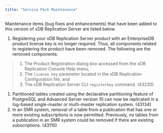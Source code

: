 ```yaml
---
title: "Service Pack Maintenance"
---
```


<div id="service_pack_maintenance" class="registered_link"></div>


Maintenance items (bug fixes and enhancements) that have been added to this version of xDB Replication Server are listed below.

1.  Registering your xDB Replication Server product with an EnterpriseDB product license key is no longer required. Thus, all components related to registering the product have been removed. The following are the removed components:

> 1.  The Product Registration dialog box accessed from the xDB Replication Console Help menu,
> 2.  The `license_key` parameter located in the xDB Replication Configuration file, and
> 3.  The xDB Replication Server CLI `registerkey` command. (43230)

1.  Partitioned tables created using the declarative partitioning feature of PostgreSQL and Advanced Server version 10 can now be replicated in a log-based single-master or multi-master replication system. (43134)
2.  In an SMR system, removal of a table from a publication that has one or more existing subscriptions is now permitted. Previously, no tables from a publication in an SMR system could be removed if there are existing subscriptions. (43110)
